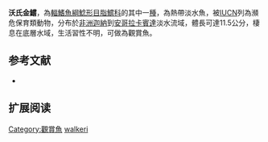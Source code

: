 {{Speciesbox
| name = 沃氏金鱨
| image = 
| image_width = 250px
| image_caption = 
| status = EN
| status_system = IUCN3.1 
| genus = Chrysichthys
| species = walkeri
| authority = [[Günther|Günther]], 1899
| synonyms = 
}}

'''沃氏金鱨'''，為[[輻鰭魚綱|輻鰭魚綱]][[鯰形目|鯰形目]][[脂鱨科|脂鱨科]]的其中一[[種|種]]，為熱帶淡水魚，被[[IUCN|IUCN]]列為瀕危保育類動物，分布於[[非洲|非洲]][[迦納|迦納]]到[[安哥拉|安哥拉]][[卡賓達|卡賓達]]淡水流域，體長可達11.5公分，棲息在底層水域，生活習性不明，可做為觀賞魚。

==参考文献==
*{{FishBase_species|genus=Chrysichthys|species=walkeri|year=2015|month=6}}

== 扩展阅读 ==
{{refbegin}}
{{wikispecies-inline|Chrysichthys walkeri|沃氏金鱨}}
{{refend}}
{{Taxonbar|from=Q13583719}}

[[Category:觀賞魚|Category:觀賞魚]]
[[Category:金鱨屬|walkeri]]
